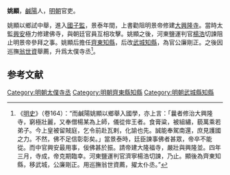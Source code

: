 {{for|十六国时期将领|姚显 (后秦)}}
'''姚顯'''，[[鹹陽|鹹陽]]人，[[明朝|明朝]]官吏。

姚顯以鄉試中舉，進入[[國子監|國子監]]，景泰年間，上書勸阻明景帝修建[[大興隆寺|大興隆寺]]。當時太監[[兴安_(明朝)|興安]]極力修建佛寺，與朝廷官員互相攻擊。姚顯之後，河東鹽運判官[[楊浩|楊浩]]切諫阻止明景帝參拜之事。姚顯后擔任[[齊東|齊東]][[知縣|知縣]]，后改[[武城|武城]][[知縣|知縣]]，為官公廉剛正。之後因巡撫[[翁世資|翁世資]]舉薦，升爲太僕寺丞<ref>《[[明史|明史]]》（卷164）：“而鹹陽姚顯以鄉舉入國學，亦上言：「曩者修治大興隆寺，窮極壯麗，又奉僧楊某為上師，儀從侔王者。食膏粱，被組繡，藐萬乘若弟子。今上皇被留賊庭，乞令前赴瓦剌，化諭也先。誠能奉駕南還，庶見護國之力。不然，佛不足信彰彰矣。」當景泰時，廷臣諫事佛者甚眾，帝卒不能從。而中官興安最用事，佞佛甚於振。請帝建大隆福寺，嚴壯與興隆並。四年三月，寺成，帝克期臨幸。河東鹽運判官濟寧楊浩切諫，乃止。顯後為齊東知縣，移武城，公廉剛正。用巡撫翁世資薦，擢太仆丞。”</ref>。

==参考文献==
{{wikisource|明史/卷164}}
<div class="references-small">
<references />
</div>

{{明朝人物小作品}}

[[Category:明朝太僕寺丞|Category:明朝太僕寺丞]]
[[Category:明朝齊東縣知縣|Category:明朝齊東縣知縣]]
[[Category:明朝武城縣知縣|Category:明朝武城縣知縣]]